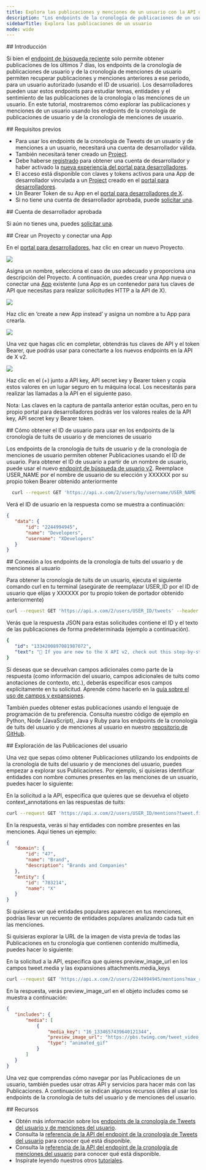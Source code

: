 ```yaml
---
title: Explora las publicaciones y menciones de un usuario con la API de X v2
description: "Los endpoints de la cronología de publicaciones de un usuario y de menciones de un usuario permiten a los desarrolladores recuperar las publicaciones públicas creadas por un usuario o en las que se le menciona."
sidebarTitle: Explora las publicaciones de un usuario
mode: wide
---
```


<div id="introduction">
  ## Introducción
</div>

Si bien el [endpoint de búsqueda reciente](/es/x-api/posts/search/introduction) solo permite obtener publicaciones de los últimos 7 días, los endpoints de la cronología de publicaciones de usuario y de la cronología de menciones de usuario permiten recuperar publicaciones y menciones anteriores a ese período, para un usuario autorizado (usando el ID de usuario). Los desarrolladores pueden usar estos endpoints para estudiar temas, entidades y el sentimiento de las publicaciones de la cronología o las menciones de un usuario. En este tutorial, mostraremos cómo explorar las publicaciones y menciones de un usuario usando los endpoints de la cronología de publicaciones de usuario y de la cronología de menciones de usuario.
 

<div id="prerequisites">
  ## Requisitos previos
</div>

- Para usar los endpoints de la cronología de Tweets de un usuario y de menciones a un usuario, necesitará una cuenta de desarrollador válida.
- También necesitará tener creado un [Project](/es/resources/fundamentals/projects).
- Debe haberse [registrado](https://developer.x.com/en/portal/petition/essential/basic-info) para obtener una cuenta de desarrollador y haber activado la [nueva experiencia del portal para desarrolladores](https://developer.x.com/en/portal/opt-in.html).
- El acceso está disponible con claves y tokens activos para una App de desarrollador vinculada a un [Project](/es/resources/fundamentals/projects) creado en el [portal para desarrolladores](/es/resources/fundamentals/developer-portal).
- Un Bearer Token de su App en el [portal para desarrolladores de X](/es/resources/fundamentals/developer-portal).
- Si no tiene una cuenta de desarrollador aprobada, puede [solicitar una](https://developer.x.com/en/apply-for-access).

<div id="approved-developer-account">
  ## Cuenta de desarrollador aprobada
</div>

Si aún no tienes una, puedes [solicitar una](https://developer.x.com/en/apply-for-access).

<div id="create-a-project-and-connect-an-app">
  ## Crear un Proyecto y conectar una App
</div>

En el [portal para desarrolladores](https://developer.x.com/en/portal/dashboard), haz clic en crear un nuevo Proyecto.

<Frame>
  <img src="/images/projects.png.twimg.1920.png" />
</Frame>

Asigna un nombre, selecciona el caso de uso adecuado y proporciona una descripción del Proyecto. A continuación, puedes crear una App nueva o conectar una [App](/es/resources/fundamentals/developer-apps) existente (una App es un contenedor para tus claves de API que necesitas para realizar solicitudes HTTP a la API de X).

<Frame>
  <img src="/images/add-your-app.png.twimg.1920.png" />
</Frame>

Haz clic en ‘create a new App instead’ y asigna un nombre a tu App para crearla.

<Frame>
  <img src="/images/last-step-name-your-app.png.twimg.1920.png" />
</Frame>

Una vez que hagas clic en completar, obtendrás tus claves de API y el token Bearer, que podrás usar para conectarte a los nuevos endpoints en la API de X v2.

<Frame>
  <img src="/images/here-are-your-keys.png.twimg.1920.png" />
</Frame>

Haz clic en el (+) junto a API key, API secret key y Bearer token y copia estos valores en un lugar seguro en tu máquina local. Los necesitarás para realizar las llamadas a la API en el siguiente paso.

Nota: Las claves en la captura de pantalla anterior están ocultas, pero en tu propio portal para desarrolladores podrás ver los valores reales de la API key, API secret key y Bearer token.
 

<div id="how-to-get-the-user-id-for-a-user-to-use-in-the-user-tweet-timeline-and-user-mention-timeline-endpoints">
  ## Cómo obtener el ID de usuario para usar en los endpoints de la cronología de tuits de usuario y de menciones de usuario
</div>

Los endpoints de la cronología de tuits de usuario y de la cronología de menciones de usuario permiten obtener Publicaciones usando el ID de usuario. Para obtener el ID de usuario a partir de un nombre de usuario, puede usar el nuevo [endpoint de búsqueda de usuario v2](/es/x-api/users/lookup/quickstart/user-lookup). Reemplace USER\_NAME por el nombre de usuario de su elección y XXXXXX por su propio token Bearer obtenido anteriormente

```bash
  curl --request GET 'https://api.x.com/2/users/by/username/USER_NAME --header 'Authorization: Bearer XXXXXX'
```

Verá el ID de usuario en la respuesta como se muestra a continuación:

```json
{
   "data": {
       "id": "2244994945",
       "name": "Developers",
       "username": "XDevelopers"
   }
}
```

<div id="connecting-to-the-user-tweet-timeline-and-user-mention-timeline-endpoints">
  ## Conexión a los endpoints de la cronología de tuits del usuario y de menciones al usuario
</div>

Para obtener la cronología de tuits de un usuario, ejecuta el siguiente comando curl en tu terminal (asegúrate de reemplazar USER\_ID por el ID de usuario que elijas y XXXXXX por tu propio token de portador obtenido anteriormente)

```bash
curl --request GET 'https://api.x.com/2/users/USER_ID/tweets' --header 'Authorization: Bearer XXXXXX'
```

Verás que la respuesta JSON para estas solicitudes contiene el ID y el texto de las publicaciones de forma predeterminada (ejemplo a continuación).

```yaml
{
   "id": "1334200897081987072",
   "text": "👀 If you are new to the X API v2, check out this step-by-step guide to making your first request https://t.co/4rZqThpSbp"
}
```

Si deseas que se devuelvan campos adicionales como parte de la respuesta (como información del usuario, campos adicionales de tuits como anotaciones de contexto, etc.), deberás especificar esos campos explícitamente en tu solicitud. Aprende cómo hacerlo en la [guía sobre el uso de campos y expansiones](/es/x-api/fundamentals/data-dictionary#how-to-use-fields-and-expansions).

También puedes obtener estas publicaciones usando el lenguaje de programación de tu preferencia. Consulta nuestro código de ejemplo en Python, Node (JavaScript), Java y Ruby para los endpoints de la cronología de tuits del usuario y de menciones al usuario en nuestro [repositorio de GitHub](https://github.com/xdevplatform/Twitter-API-v2-sample-code).
 

<div id="exploring-the-users-posts">
  ## Exploración de las Publicaciones del usuario
</div>

Una vez que sepas cómo obtener Publicaciones utilizando los endpoints de la cronología de tuits del usuario y de menciones del usuario, puedes empezar a explorar sus Publicaciones. Por ejemplo, si quisieras identificar entidades con nombre comunes presentes en las menciones de un usuario, puedes hacer lo siguiente:

En la solicitud a la API, especifica que quieres que se devuelva el objeto context\_annotations en las respuestas de tuits:

```bash
curl --request GET 'https://api.x.com/2/users/USER_ID/mentions?tweet.fields=context_annotations' --header 'Authorization: Bearer XXXXXX'
```

En la respuesta, verás si hay entidades con nombre presentes en las menciones. Aquí tienes un ejemplo:

```json
{
   "domain": {
       "id": "47",
       "name": "Brand",
       "description": "Brands and Companies"
   },
   "entity": {
       "id": "783214",
       "name": "X"
   }
}
```

Si quisieras ver qué entidades populares aparecen en tus menciones, podrías llevar un recuento de entidades populares analizando cada tuit en las menciones.

Si quisieras explorar la URL de la imagen de vista previa de todas las Publicaciones en tu cronología que contienen contenido multimedia, puedes hacer lo siguiente:

En la solicitud a la API, especifica que quieres preview\_image\_url en los campos tweet.media y las expansiones attachments.media\_keys

```bash
curl --request GET 'https://api.x.com/2/users/2244994945/mentions?max_results=100&media.fields=preview_image_url&expansions=attachments.media_keys' --header 'Authorization: Bearer XXXXXX'
```

En la respuesta, verás preview\_image\_url en el objeto includes como se muestra a continuación:

```json
{
   "includes": {
       "media": [
           {
               "media_key": "16_1334657439640121344",
               "preview_image_url": "https://pbs.twimg.com/tweet_video_thumb/EoWn3rqU8AAtFWL.jpg",
               "type": "animated_gif"
           }
       ]
   }
}
```

Una vez que comprendas cómo navegar por las Publicaciones de un usuario, también puedes usar otras API y servicios para hacer más con las Publicaciones. A continuación se indican algunos recursos útiles al usar los endpoints de la cronología de tuits del usuario y de menciones del usuario.

<div id="resources">
  ## Recursos
</div>

- Obtén más información sobre los [endpoints de la cronología de Tweets del usuario y de menciones del usuario](/es/x-api/posts/timelines/introduction).
- Consulta la [referencia de la API del endpoint de la cronología de Tweets del usuario](/es/x-api/posts/user-posts-timeline-by-user-id) para conocer qué está disponible.
- Consulta la [referencia de la API del endpoint de la cronología de menciones del usuario](/es/x-api/posts/user-mention-timeline-by-user-id) para conocer qué está disponible.
- Inspírate leyendo nuestros otros [tutoriales](/es/tutorials).